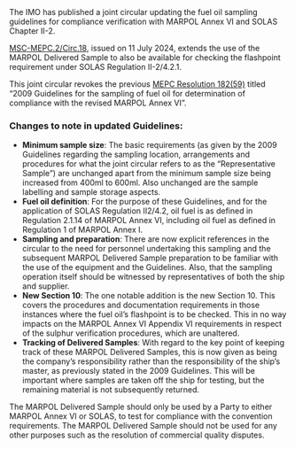 <div className='news-paragraph'>
The IMO has published a joint circular updating the fuel oil sampling guidelines for compliance verification with MARPOL Annex VI and SOLAS Chapter II-2.

[MSC-MEPC.2/Circ.18](https://maritime.lr.org/l/941163/2024-10-11/bx2gx/941163/1728638374HEtln1uW/MSC_MEPC.2_Circ.18_Guidelines_For_The_Sampling_Of_Fuel_Oil_For_Determi.pdf), issued on 11 July 2024, extends the use of the MARPOL Delivered Sample to also be available for checking the flashpoint requirement under SOLAS Regulation II-2/4.2.1.

This joint circular revokes the previous [MEPC Resolution 182(59)](https://maritime.lr.org/l/941163/2024-10-11/bx2hj/941163/1728639809NgqZIhUe/MEPC_Resolution_182_59_.pdf) titled “2009 Guidelines for the sampling of fuel oil for determination of compliance with the revised MARPOL Annex VI”.
</div>

### **Changes to note in updated Guidelines:**

- **Minimum sample size**: The basic requirements (as given by the 2009 Guidelines regarding the sampling location, arrangements and procedures for what the joint circular refers to as the “Representative Sample”) are unchanged apart from the minimum sample size being increased from 400ml to 600ml. Also unchanged are the sample labelling and sample storage aspects.
- **Fuel oil definition**: For the purpose of these Guidelines, and for the application of SOLAS Regulation II2/4.2, oil fuel is as defined in Regulation 2.1.14 of MARPOL Annex VI, including oil fuel as defined in Regulation 1 of MARPOL Annex I.
- **Sampling and preparation**: There are now explicit references in the circular to the need for personnel undertaking this sampling and the subsequent MARPOL Delivered Sample preparation to be familiar with the use of the equipment and the Guidelines. Also, that the sampling operation itself should be witnessed by representatives of both the ship and supplier.
- **New Section 10**: The one notable addition is the new Section 10. This covers the procedures and documentation requirements in those instances where the fuel oil’s flashpoint is to be checked. This in no way impacts on the MARPOL Annex VI Appendix VI requirements in respect of the sulphur verification procedures, which are unaltered.
- **Tracking of Delivered Samples**: With regard to the key point of keeping track of these MARPOL Delivered Samples, this is now given as being the company’s responsibility rather than the responsibility of the ship’s master, as previously stated in the 2009 Guidelines. This will be important where samples are taken off the ship for testing, but the remaining material is not subsequently returned.

<div className='news-paragraph'>
The MARPOL Delivered Sample should only be used by a Party to either MARPOL Annex VI or SOLAS, to test for compliance with the convention requirements. The MARPOL Delivered Sample should not be used for any other purposes such as the resolution of commercial quality disputes.
</div>
